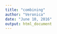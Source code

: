 ```yaml
---
title: "combining"
author: "Veronica"
date: "June 10, 2016"
output: html_document
---
```


<!---


# Set Operations

Set operations expect the `x` and `y` inputs to have the same variables, and treat the observations like sets:

* `intersect(x, y)`: return only observations in both `x` and `y`;
* `union(x, y)`: return unique observations in `x` and `y`;
* `setdiff(x, y)`: return observations in `x`, but not in `y`.

Given this simple data:

```r
ripartizioni2 <-
  data.frame(cod_rip_geo = c("1","2"), rip_geo = rep("Nord",2)) %>%
  bind_rows(ripartizioni)
ripartizioni3 <- ripartizioni2 %>% slice(c(1,5,6))
ripartizioni3$rip_geo[3] <- "Mezzogiorno"
ripartizioni
ripartizioni3
```

The four possibilities are:

```r
intersect(ripartizioni, ripartizioni3)
union(ripartizioni, ripartizioni3) # Note that we get 7 rows, not 8
setdiff(ripartizioni, ripartizioni3)
setdiff(ripartizioni3, ripartizioni)
```

-->

<!---
# Coercion Rules

When joining tables, `dplyr` is a little more conservative than base `R` about the types of variable that it considers equivalent. This is mostly likely to surprise you when working with factors:

* Factors with different levels are coerced to character with a warning:

```r
# First data frame
ripartizioni4 <- ripartizioni
ripartizioni4$rip_geo <- factor(ripartizioni4$rip_geo)
ripartizioni4
ripartizioni4 %>% str
# Second data frame
ripartizioni5 <- ripartizioni3
ripartizioni5$rip_geo <- factor(ripartizioni5$rip_geo)
ripartizioni5
ripartizioni5 %>% str
# Join
(joined_df <- ripartizioni4 %>% full_join(ripartizioni5))
joined_df %>% str()
```

* Factors with the same levels in a different order are coerced to character with a warning:

```r
# First data frame
ripartizioni4$rip_geo <- factor(ripartizioni4$rip_geo,
                                levels = c("Centro","Isole","Nord-est","Nord-ovest","Sud",
                                           "Nord","Mezzogiorno"))
ripartizioni4
ripartizioni4 %>% str
# Second data frame
ripartizioni5$rip_geo <- factor(ripartizioni5$rip_geo,
                                levels = c("Nord","Centro","Mezzogiorno",
                                           "Isole","Nord-est","Nord-ovest","Sud"))
ripartizioni5
ripartizioni5 %>% str
# Join
(joined_df <- ripartizioni4 %>% full_join(ripartizioni5))
joined_df %>% str()
```

* Factors are preserved only if the levels match exactly:

```r
# First data frame
ripartizioni4$rip_geo <- factor(ripartizioni4$rip_geo,
                                levels = c("Nord","Centro","Mezzogiorno",
                                           "Nord-est","Nord-ovest","Sud","Isole"))
ripartizioni4
ripartizioni4 %>% str
# Second data frame
ripartizioni5$rip_geo <- factor(ripartizioni5$rip_geo,
                                levels = c("Nord","Centro","Mezzogiorno",
                                           "Nord-est","Nord-ovest","Sud","Isole"))
ripartizioni5
ripartizioni5 %>% str
# Join
(joined_df <- ripartizioni4 %>% full_join(ripartizioni5))
joined_df %>% str()
``` 

* A factor and a character are coerced to character with a warning:

```r
# First data frame
ripartizioni
ripartizioni %>% str
# Second data frame
ripartizioni4
ripartizioni4 %>% str
# Join
(joined_df <- ripartizioni %>% full_join(ripartizioni4))
joined_df %>% str()
```

* Otherwise logicals will be silently upcast to integer, and integer to numeric, but coercing to character will raise an error:

```r
# First data frame
ripartizioni6 <- ripartizioni3
ripartizioni6$cod_rip_geo <- as.numeric(ripartizioni6$cod_rip_geo)
ripartizioni6
ripartizioni6 %>% str
# Second data frame
ripartizioni7 <- ripartizioni6
ripartizioni7$cod_rip_geo[3] <- 4.5
ripartizioni7
ripartizioni7 %>% str
# Join
(joined_df <- ripartizioni6 %>% full_join(ripartizioni7))
joined_df %>% str()
```

```r
# First data frame
ripartizioni6
ripartizioni6 %>% str
# Second data frame
ripartizioni3
ripartizioni3 %>% str
# Join
(joined_df <- full_join(ripartizioni6, ripartizioni3))
```
-->
